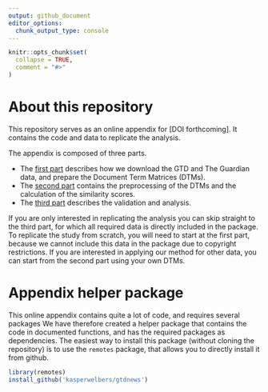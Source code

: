 ```yaml
---
output: github_document
editor_options: 
  chunk_output_type: console
---
```


<!-- README.md is generated from README.Rmd. Please edit that file -->

```r
knitr::opts_chunk$set(
  collapse = TRUE,
  comment = "#>"
)
```

# About this repository

This repository serves as an online appendix for [DOI forthcoming].
It contains the code and data to replicate the analysis.

The appendix is composed of three parts. 

* The [first part](online_appendix/1_data_sources.md) describes how we download the GTD and The Guardian data, and prepare the Document Term Matrices (DTMs). 
* The [second part](online_appendix/2_preprocessing_and_comparison.md)  contains the preprocessing of the DTMs and the calculation of the similarity scores.
* The [third part](online_appendix/3_validation_and_analysis.md)  describes the validation and analysis.

If you are only interested in replicating the analysis you can skip straight to the third part, for which all required data is directly included in the package.
To replicate the study from scratch, you will need to start at the first part, because we cannot include this data in the package due to copyright restrictions.
If you are interested in applying our method for other data, you can start from the second part using your own DTMs.


# Appendix helper package

This online appendix contains quite a lot of code, and requires several packages
We have therefore created a helper package that contains the code in documented functions, and has the required packages as dependencies.
The easiest way to install this package (without cloning the repository) is to use the `remotes` package, that allows you to directly install it from github.

```r
library(remotes)
install_github('kasperwelbers/gtdnews')
```




